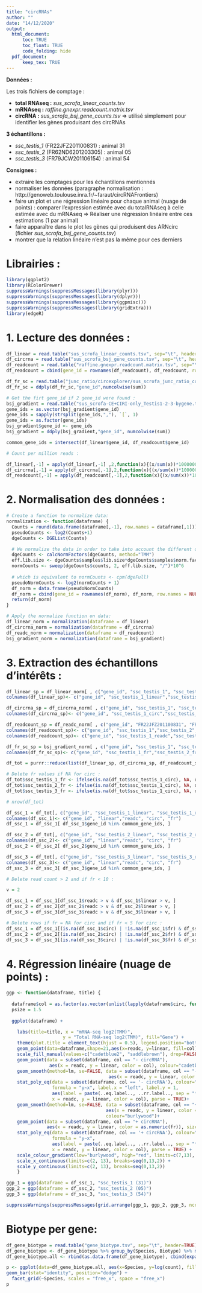 ```yaml
---
title: "circRNAs"
author: ""
date: "14/12/2020"
output: 
  html_document: 
      toc: TRUE
      toc_float: TRUE
      code_folding: hide
  pdf_document:
      keep_tex: TRUE
---
```



**Données :**

Les trois fichiers de comptage :

  - **total RNAseq :** *sus_scrofa_linear_counts.tsv*
  - **mRNAseq :** *raffine.gnexpr.readcount.matrix.tsv*
  - **circRNA :** *sus_scrofa_bsj_gene_counts.tsv* => utilisé simplement pour identifier les gènes produisant des circRNAs

**3 échantillons :**

  - *ssc_testis_1* (FR22JFZ201100831) : animal 31
  - *ssc_testis_2* (FR62ND6201203305) : animal 05
  - *ssc_testis_3* (FR79JCW201106154) : animal 54

**Consignes :**

  - extraire les comptages pour les échantillons mentionnés 
  - normaliser les données (paragraphe normalisation : http://genoweb.toulouse.inra.fr/~faraut/circRNAFrontiers)          
  - faire un plot et une régression linéaire pour chaque animal (nuage de points) : comparer l'expression estimée avec du totalRNAseq à celle estimée avec du mRNAseq
  => Réaliser une régression linéaire entre ces estimations (1 par animal)
  - faire apparaître dans le plot les gènes qui produisent des ARNcirc (fichier *sus_scrofa_bsj_gene_counts.tsv*) 
  - montrer que la relation linéaire n'est pas la même pour ces derniers 


# Librairies :

```r
library(ggplot2)
library(RColorBrewer)
suppressWarnings(suppressMessages(library(plyr)))
suppressWarnings(suppressMessages(library(dplyr)))
suppressWarnings(suppressMessages(library(ggpmisc)))
suppressWarnings(suppressMessages(library(gridExtra)))
library(edgeR)
```


# 1. Lecture des données :

```r
df_linear = read.table("sus_scrofa_linear_counts.tsv", sep="\t", header=TRUE)
df_circrna = read.table("sus_scrofa_bsj_gene_counts.tsv", sep="\t", header=TRUE)
df_readcount = read.table("raffine.gnexpr.readcount.matrix.tsv", sep="\t", header=TRUE)
df_readcount = cbind(gene_id = rownames(df_readcount), df_readcount, row.names = NULL)

df_fr_sc = read.table("junc_ratio/circexplorer/sus_scrofa_junc_ratio_counts.tsv", sep="\t", header=TRUE)
df_fr_sc = ddply(df_fr_sc,"gene_id",numcolwise(sum))

# Get the firt gene_id if 2 gene_id were found : 
bsj_gradient = read.table("sus_scrofa-CE+CIRI-only_Testis1-2-3-bygene.tsv", sep="\t", header=TRUE)
gene_ids = as.vector(bsj_gradient$gene_id)
gene_ids = sapply(strsplit(gene_ids,","), `[`, 1)
gene_ids = as.factor(gene_ids)
bsj_gradient$gene_id <- gene_ids
bsj_gradient = ddply(bsj_gradient,"gene_id", numcolwise(sum))

commom_gene_ids = intersect(df_linear$gene_id, df_readcount$gene_id)

# Count per million reads : 

df_linear[,-1] = apply(df_linear[,-1] ,2,function(x){(x/sum(x))*1000000})
df_circrna[,-1] = apply(df_circrna[,-1],2,function(x){(x/sum(x))*1000000})
df_readcount[,-1] = apply(df_readcount[,-1],2,function(x){(x/sum(x))*1000000})
```

# 2. Normalisation des données :

```r
# Create a function to normalize data:
normalization <- function(dataframe) {
  Counts = round(data.frame(dataframe[,-1], row.names = dataframe[,1]))
  pseudoCounts <- log2(Counts+1)
  dgeCounts <- DGEList(Counts)

  # We normalize the data in order to take into account the different overall number of reads between samples
  dgeCounts <- calcNormFactors(dgeCounts, method="TMM")
  eff.lib.size <- dgeCounts$samples$lib.size*dgeCounts$samples$norm.factors
  normCounts <- sweep(dgeCounts$counts, 2, eff.lib.size, "/")*10^6
  
  # which is equivalent to normCounts <- cpm(dgeFull)
  pseudoNormCounts <- log2(normCounts + 1)
  df_norm = data.frame(pseudoNormCounts)
  df_norm = cbind(gene_id = rownames(df_norm), df_norm, row.names = NULL)
  return(df_norm)
}

# Apply the normalize function on data:
df_linear_norm = normalization(dataframe = df_linear)
df_circrna_norm = normalization(dataframe = df_circrna)
df_readc_norm = normalization(dataframe = df_readcount)
bsj_gradient_norm = normalization(dataframe = bsj_gradient)
```


# 3. Extraction des échantillons d'intérêts :

```r
df_linear_sp = df_linear_norm[ , c("gene_id", "ssc_testis_1", "ssc_testis_2", "ssc_testis_3")]
colnames(df_linear_sp)<- c("gene_id", "ssc_testis_1_linear","ssc_testis_2_linear","ssc_testis_3_linear")

df_circrna_sp = df_circrna_norm[ , c("gene_id", "ssc_testis_1", "ssc_testis_2", "ssc_testis_3")]
colnames(df_circrna_sp)<- c("gene_id", "ssc_testis_1_circ","ssc_testis_2_circ","ssc_testis_3_circ")

df_readcount_sp = df_readc_norm[ , c("gene_id", "FR22JFZ201100831", "FR62ND6201203305", "FR79JCW201106154")]
colnames(df_readcount_sp)<- c("gene_id", "ssc_testis_1","ssc_testis_2","ssc_testis_3")
colnames(df_readcount_sp)<- c("gene_id", "ssc_testis_1_readc","ssc_testis_2_readc","ssc_testis_3_readc")

df_fr_sc_sp = bsj_gradient_norm[ , c("gene_id", "ssc_testis_1", "ssc_testis_2", "ssc_testis_3")]
colnames(df_fr_sc_sp)<- c("gene_id", "ssc_testis_1_fr","ssc_testis_2_fr","ssc_testis_3_fr")

df_tot = purrr::reduce(list(df_linear_sp, df_circrna_sp, df_readcount_sp, df_fr_sc_sp), left_join, by = "gene_id")

# Delete fr values if NA for circ :
df_tot$ssc_testis_1_fr <- ifelse(is.na(df_tot$ssc_testis_1_circ), NA, df_tot$ssc_testis_1_fr)
df_tot$ssc_testis_2_fr <- ifelse(is.na(df_tot$ssc_testis_1_circ), NA, df_tot$ssc_testis_2_fr)
df_tot$ssc_testis_3_fr <- ifelse(is.na(df_tot$ssc_testis_1_circ), NA, df_tot$ssc_testis_3_fr)

# nrow(df_tot)

df_ssc_1 = df_tot[, c("gene_id", "ssc_testis_1_linear", "ssc_testis_1_readc", "ssc_testis_1_circ", "ssc_testis_1_fr")]
colnames(df_ssc_1)<- c("gene_id", "linear","readc", "circ", "fr")
df_ssc_1 = df_ssc_1[ df_ssc_1$gene_id %in% commom_gene_ids, ]

df_ssc_2 = df_tot[, c("gene_id", "ssc_testis_2_linear", "ssc_testis_2_readc", "ssc_testis_2_circ", "ssc_testis_2_fr")]
colnames(df_ssc_2)<- c("gene_id", "linear","readc", "circ", "fr")
df_ssc_2 = df_ssc_2[ df_ssc_2$gene_id %in% commom_gene_ids, ]

df_ssc_3 = df_tot[, c("gene_id", "ssc_testis_3_linear", "ssc_testis_3_readc", "ssc_testis_3_circ", "ssc_testis_3_fr")]
colnames(df_ssc_3)<- c("gene_id", "linear","readc", "circ", "fr")
df_ssc_3 = df_ssc_3[ df_ssc_3$gene_id %in% commom_gene_ids, ]

# Delete read count > 2 and if fr < 10 :

v = 2

df_ssc_1 = df_ssc_1[df_ssc_1$readc > v & df_ssc_1$linear > v, ]
df_ssc_2 = df_ssc_2[df_ssc_2$readc > v & df_ssc_2$linear > v, ]
df_ssc_3 = df_ssc_3[df_ssc_3$readc > v & df_ssc_3$linear > v, ]

# Delete rows if fr = NA for circ and if fr < 5 for circ : 
df_ssc_1 = df_ssc_1[(is.na(df_ssc_1$circ) | !is.na(df_ssc_1$fr) & df_ssc_1$fr > 7), ]
df_ssc_2 = df_ssc_2[(is.na(df_ssc_2$circ) | !is.na(df_ssc_2$fr) & df_ssc_2$fr > 7), ]
df_ssc_3 = df_ssc_3[(is.na(df_ssc_3$circ) | !is.na(df_ssc_3$fr) & df_ssc_3$fr > 7), ]
```


# 4. Régression linéaire (nuage de points) :

```r

ggp <- function(dataframe, title) {
  
  dataframe$col = as.factor(as.vector(unlist(lapply(dataframe$circ, function(x){if(is.na(x)){"- circRNA"} else{"+ circRNA"}}))))
  psize = 1.5
  
  ggplot(dataframe) +

    labs(title=title, x = "mRNA-seq log2(TMM)",
                     y = "Total RNA-seq log2(TMM)", fill="Gene") +
    theme(plot.title = element_text(hjust = 0.5), legend.position="bottom") +
    geom_point(data=dataframe,shape=21,aes(x=readc, y=linear, fill=col), size=psize) +
    scale_fill_manual(values=c("cadetblue2", "saddlebrown"), drop=FALSE) +
    geom_point(data = subset(dataframe, col == "- circRNA"), 
                aes(x = readc, y = linear, color = col), colour="cadetblue2", size=psize) +
    geom_smooth(method=lm, se=FALSE, data = subset(dataframe, col == "- circRNA"),
                                      aes(x = readc, y = linear, color = col), colour = "cadetblue2") +
    stat_poly_eq(data = subset(dataframe, col == '- circRNA'), colour="cyan4",
                 formula = "y~x", label.x = "left", label.y = 1,
                 aes(label = paste(..eq.label.., ..rr.label.., sep = "*`,`~"),
                 x = readc, y = linear, color = col), parse = TRUE)+
    geom_smooth(method=lm, se=FALSE, data = subset(dataframe, col == "+ circRNA"),
                                     aes(x = readc, y = linear, color = as.numeric(fr)),
                                     colour="burlywood")+
    geom_point(data = subset(dataframe, col == "+ circRNA"),
               aes(x = readc, y = linear, color = as.numeric(fr)), size=psize)+ 
    stat_poly_eq(data = subset(dataframe, col == '+ circRNA'), colour="sienna",
                 formula = "y~x",
                 aes(label = paste(..eq.label.., ..rr.label.., sep = "*`,`~"),
                 x = readc, y = linear, color = col), parse = TRUE) +
    scale_colour_gradient(low="burlywood", high="red", limits=c(7,13), name="log2(BSJ_number)") +
    scale_x_continuous(limits=c(2, 13), breaks=seq(0,13,2)) +
    scale_y_continuous(limits=c(2, 13), breaks=seq(0,13,2))
    }

ggp_1 = ggp(dataframe = df_ssc_1, "ssc_testis_1 (31)")
ggp_2 = ggp(dataframe = df_ssc_2, "ssc_testis_2 (05)")
ggp_3 = ggp(dataframe = df_ssc_3, "ssc_testis_3 (54)")

suppressWarnings(suppressMessages(grid.arrange(ggp_1, ggp_2, ggp_3, ncol = 2, nrow = 2)))
```

# Biotype per gene:

```r
df_gene_biotype = read.table("gene_biotype.tsv", sep="\t", header=TRUE)
df_gene_biotype <- df_gene_biotype %>% group_by(Species, Biotype) %>% mutate(count = n())
df_gene_biotype.all <- rbind(as.data.frame(df_gene_biotype), cbind(expand.grid(GeneID=levels(as.data.frame(df_gene_biotype)$GeneID),Species=levels(as.data.frame(df_gene_biotype)$Species), Biotype=levels(as.data.frame(df_gene_biotype)$Biotype)), count=NA))
```

```r
p <- ggplot(data=df_gene_biotype.all, aes(x=Species, y=log(count), fill=Biotype)) +
geom_bar(stat="identity", position="dodge") +
  facet_grid(~Species, scales = "free_x", space = "free_x")
p
```














